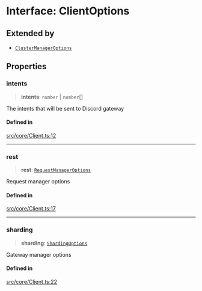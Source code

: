 # Interface: ClientOptions

## Extended by

- [`ClusterManagerOptions`](ClusterManagerOptions.mdx)

## Properties

### intents

> **intents**: `number` \| `number`[]

The intents that will be sent to Discord gateway

#### Defined in

[src/core/Client.ts:12](https://github.com/devdimer/cordium.js/blob/06472310c5bbe29a93ef738128bd60352268a62b/src/core/Client.ts#L12)

***

### rest

> **rest**: [`RequestManagerOptions`](RequestManagerOptions.mdx)

Request manager options

#### Defined in

[src/core/Client.ts:17](https://github.com/devdimer/cordium.js/blob/06472310c5bbe29a93ef738128bd60352268a62b/src/core/Client.ts#L17)

***

### sharding

> **sharding**: [`ShardingOptions`](ShardingOptions.mdx)

Gateway manager options

#### Defined in

[src/core/Client.ts:22](https://github.com/devdimer/cordium.js/blob/06472310c5bbe29a93ef738128bd60352268a62b/src/core/Client.ts#L22)

